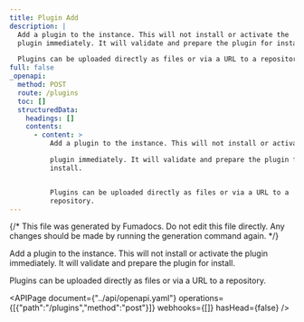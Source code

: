 ```yaml
---
title: Plugin Add
description: |
  Add a plugin to the instance. This will not install or activate the
  plugin immediately. It will validate and prepare the plugin for install.

  Plugins can be uploaded directly as files or via a URL to a repository.
full: false
_openapi:
  method: POST
  route: /plugins
  toc: []
  structuredData:
    headings: []
    contents:
      - content: >
          Add a plugin to the instance. This will not install or activate the

          plugin immediately. It will validate and prepare the plugin for
          install.


          Plugins can be uploaded directly as files or via a URL to a
          repository.
---
```


{/* This file was generated by Fumadocs. Do not edit this file directly. Any changes should be made by running the generation command again. */}

Add a plugin to the instance. This will not install or activate the
plugin immediately. It will validate and prepare the plugin for install.

Plugins can be uploaded directly as files or via a URL to a repository.


<APIPage document={"../api/openapi.yaml"} operations={[{"path":"/plugins","method":"post"}]} webhooks={[]} hasHead={false} />